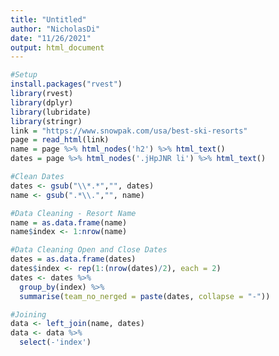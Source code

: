 ```yaml
---
title: "Untitled"
author: "NicholasDi"
date: "11/26/2021"
output: html_document
---
```


```r
#Setup
install.packages("rvest")
library(rvest)
library(dplyr)
library(lubridate)
library(stringr)
link = "https://www.snowpak.com/usa/best-ski-resorts"
page = read_html(link)
name = page %>% html_nodes('h2') %>% html_text()
dates = page %>% html_nodes('.jHpJNR li') %>% html_text()

#Clean Dates
dates <- gsub("\\*.*","", dates)
name <- gsub(".*\\.","", name)

#Data Cleaning - Resort Name
name = as.data.frame(name)
name$index <- 1:nrow(name)

#Data Cleaning Open and Close Dates
dates = as.data.frame(dates)
dates$index <- rep(1:(nrow(dates)/2), each = 2)
dates <- dates %>% 
  group_by(index) %>% 
  summarise(team_no_nerged = paste(dates, collapse = "-"))

#Joining
data <- left_join(name, dates)
data <- data %>% 
  select(-'index')
```


